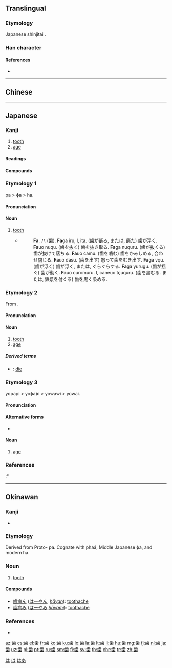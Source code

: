 {{character info/new}}
{{also|齒|齿}}
==Translingual==
{{Han simplified forms|齒|歯|齿}}

===Etymology===
Japanese shinjitai {{Han simp|齒}}.

===Han character===
{{Han char|rn=211|rad=歯|as=0|sn=12|four=|canj=YMUFD|ids=⿱止⿶凵米}}

====References====
* {{Han ref|kx=0576.421|dkj=16323|dj=0967.140|hdz=21443.160|uh=6B6F|ud=27503}}

----

==Chinese==
{{zh-see|齒|v}}

----

==Japanese==

===Kanji===
{{ja-kanji|grade=3|rs=止08|style=s|kyu=齒}}

# [[tooth]]
# [[age]]

====Readings====
{{ja-readings
|goon=[[し]] (shi)
|kanon=[[し]] (shi)
|kun=[[は]] (ha), [[よわい]] (yowai), [[よわいする]] (yowaisuru)}}

====Compounds====
{{der3
|{{ja-r|歯ブラシ|はブラシ}}
|{{ja-r|歯茎|はぐき}}
|{{ja-r|歯痒い|はがゆい}}
|{{ja-r|歯医者|はいしゃ}}
|{{ja-r|歯形|はがた}}
|{{ja-r|奥歯|おくば}}
|{{ja-r|下歯|したば}}
|{{ja-r|臼歯|うすば}}
|{{ja-r|上歯|うわば}}
|{{ja-r|仮歯|かし}}
|{{ja-r|臼歯|きゅうし}}
|{{ja-r|歯朶|しだ}}
|{{ja-r|歯牙|しが}}
|{{ja-r|歯序|しじょ}}
|{{ja-r|歯槽|ししょう}}
|{{ja-r|歯列|しれつ}}
|{{ja-r|歯徳|しとく}}
}}

{{wikipedia|lang=ja}}

===Etymology 1===
{{ja-kanjitab|は|yomi=k}}
pa > ɸa > ha.

====Pronunciation====
{{ja-pron|yomi=k|は|acc=1|acc_ref=DJR,NHK}}

====Noun====
{{ja-noun|kyu=齒|は}}

# [[tooth]]
#* {{RQ:Nippo Jisho|191}}
#*: '''Fa'''. ハ (歯). '''Fa'''ga iru, l, ita. (歯が齭る, または, 齭た) 歯が浮く. '''Fa'''uo nuqu. (歯を抜く) 歯を抜き取る. '''Fa'''ga nuquru. (歯が抜くる) 歯が抜けて落ちる. '''Fa'''uo camu. (歯を嚙む) 歯をかみしめる, 合わせ閉じる. '''Fa'''uo dasu. (歯を出す) 怒って歯をむき出す. '''Fa'''ga vqu. (歯が浮く) 歯が浮く, または, ぐらぐらする. '''Fa'''ga yurugu. (歯が揺ぐ) 歯が動く. '''Fa'''uo curomuru. l, caneuo tçuquru. (歯を黒むる. または, 鉄漿を付くる) 歯を黒く染める.

===Etymology 2===
{{ja-kanjitab|し|yomi=o}}
From {{etyl|ltc|ja|sort=し}} {{m|zh|齒|tr=tsyhi<sup>X</sup>}}.

====Pronunciation====
{{ja-pron|yomi=o|し|acc=1|acc_ref=DJR}}

====Noun====
{{ja-noun|kyu=齒|し}}

# [[tooth]]
# [[age]]

=====Derived terms=====
* {{ja-r|歯を没す|し を ぼっす}}: [[die]]

===Etymology 3===
{{ja-kanjitab|よわい|yomi=k}}
yopapi > yoɸaɸi > yowawi > yowai.

====Pronunciation====
{{ja-pron|yomi=k|よわい|acc=0|acc_ref=DJR,NHK|acc2=2|acc2_ref=NHK}}

====Alternative forms====
* {{ja-l|齢}}

====Noun====
{{ja-noun|kyu=齒|よわい|hhira=よはひ}}

# [[age]]

===References===
<references/>
:* {{R:Nippo Jisho}}

[[Category:Japanese basic words|は]]
[[Category:ja:Teeth|は]]

----

==Okinawan==

===Kanji===
{{head|ryu|kanji}}

* {{ja-readings|kun=[[はー]] (hā)}}

===Etymology===
Derived from Proto-{{etyl|jpx|ryu}} pa. Cognate with {{etyl|xug|-}} phaá, Middle Japanese ɸa, and modern {{etyl|ja|-}} ha.

===Noun===
{{head|ryu|noun|hiragana|はー|romaji|hā}}

# [[tooth]]

====Compounds====
{{top2}}
* [[歯病ん]] ([[はーやん]], ''[[hāyan]]''): [[toothache]]
* [[歯病み]] ([[はーやみ]] ''[[hāyami]]''): [[toothache]]
{{bottom}}

===References===
* {{R:Nippo Jisho}}

[[Category:ryu:Teeth|はあ]]

[[az:歯]]
[[cs:歯]]
[[el:歯]]
[[fr:歯]]
[[ko:歯]]
[[ku:歯]]
[[lo:歯]]
[[la:歯]]
[[lt:歯]]
[[li:歯]]
[[hu:歯]]
[[mg:歯]]
[[fj:歯]]
[[nl:歯]]
[[ja:歯]]
[[uz:歯]]
[[pl:歯]]
[[pt:歯]]
[[ru:歯]]
[[sm:歯]]
[[fi:歯]]
[[sv:歯]]
[[th:歯]]
[[chr:歯]]
[[tr:歯]]
[[zh:歯]]